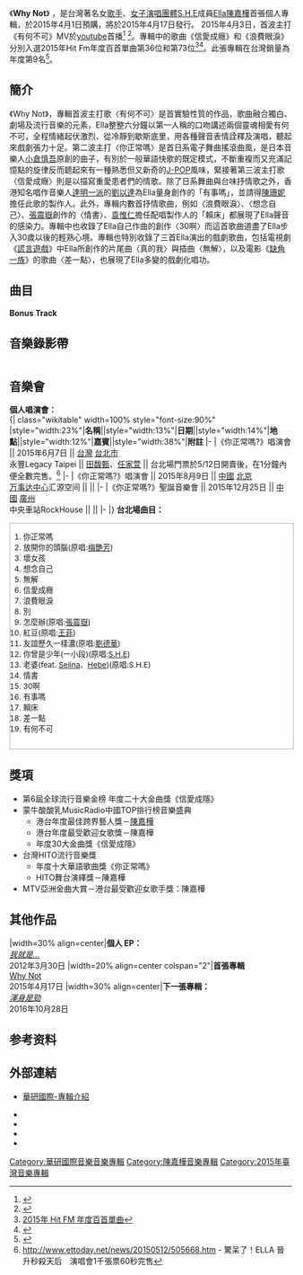 {{Infobox Album 
| Name		= Why Not 
| Type		= [[專輯|專輯]] 
| Artist	= [[陳嘉樺|陳嘉樺]] 
| Cover		= Ella Chen Why Not Album.jpg
| format        = [[CD|CD]]
| Released	= 2015年4月17日
| Recorded	= 2015年
| Genre		= [[華語流行音樂|華語流行音樂]] 
| Length	= 54:16 <br> EAN/UPC：4716220196039 <br> 唱片編碼：HIM2125A2 <ref>{{Cite web |url =http://isrc.ncl.edu.tw/music_view.aspx?item=14798 |title =專輯資料 |author =【ISRC】國際標準錄音錄影資料代碼 |accessdate =2015-05-05 |archive-date =2015-05-18 |archive-url =https://web.archive.org/web/20150518080135/http://isrc.ncl.edu.tw/music_view.aspx?item=14798 |dead-url =no }}</ref> 
| title         =
| Label		= {{flagicon|Taiwan}}[[華研國際音樂|華研國際音樂（HIM）]]
| Producer	= [[王治平|王治平]]、[[陳珊妮|陳珊妮]]、馬毓芬、[[袁惟仁|袁惟仁]]
| Reviews	= 
| Last album	= ''[[我就是...|我就是...]]''<br>（2012-3-30）
| This album	= '''Why Not'''<br>（2015-4-17）
| Next album	= ''[[渾身是勁_(專輯)|渾身是勁]]'' <br>（2016-10-28）
}}

《'''Why Not '''》 ，是台灣著名女[[歌手|歌手]]、[[女子演唱團體|女子演唱團體]][[S.H.E|S.H.E]]成員[[陳嘉樺|Ella陳嘉樺]]首張個人專輯，於2015年4月1日預購，將於2015年4月17日發行。
2015年4月3日，首波主打《有何不可》MV於[[youtube|youtube]]首播<ref>{{Cite web |url=https://www.youtube.com/watch?v=_9WHMyQF9YQ |title=有何不可 WHY NOT Official Music Video |access-date=2015-04-04 |archive-date=2021-12-14 |archive-url=https://web.archive.org/web/20211214231538/https://www.youtube.com/watch?v=_9WHMyQF9YQ }}</ref> <ref>{{Cite web |url=http://www.him.com.tw/albumcon.php?cid=129 |title=華研國際音樂（HIM）陳嘉樺 - WHY NOT 作品介紹 |access-date=2015-04-17 |archive-date=2021-04-13 |archive-url=https://web.archive.org/web/20210413011255/https://www.him.com.tw/albumcon.php?cid=129 }}</ref>。專輯中的歌曲《信愛成癮》和《浪費眼淚》分別入選2015年Hit Fm年度百首單曲第36位和第73位<ref>[http://www.hitoradio.com/newweb/chart_2.php?ch_year=2015 2015年 Hit FM 年度百首單曲]</ref><ref>{{Cite web |url=http://www.hitoradio.com/newweb/chart_2.php?ch_year=2015&pageNum_rsList=1 |title=2015年 Hit FM 年度百首單曲 |accessdate=2019-07-28 |archive-date=2019-08-20 |archive-url=https://web.archive.org/web/20190820143140/http://www.hitoradio.com/newweb/chart_2.php?ch_year=2015&pageNum_rsList=1 |dead-url=no }}</ref>。此張專輯在台灣銷量為年度第9名<ref>{{Cite news|url=http://3cmusic.com/home/%E5%8F%B0%E7%81%A32015%E4%BA%94%E5%A4%A7%E5%94%B1%E7%89%87%E8%8F%AF%E8%AA%9E%E5%94%B1%E7%89%87%E9%8A%B7%E9%87%8F%EF%BC%8C%E6%9E%97%E4%BF%8A%E5%82%91%E7%A8%B1%E9%9C%B8/|title=台灣2015五大唱片華語唱片銷量，林俊傑稱霸|last=3cmusic|date=2016-02-02|newspaper=3C Music 中文唱片評論|accessdate=2017-06-18|language=en-GB|archive-date=2017-10-14|archive-url=https://web.archive.org/web/20171014183821/http://3cmusic.com/home/%E5%8F%B0%E7%81%A32015%E4%BA%94%E5%A4%A7%E5%94%B1%E7%89%87%E8%8F%AF%E8%AA%9E%E5%94%B1%E7%89%87%E9%8A%B7%E9%87%8F%EF%BC%8C%E6%9E%97%E4%BF%8A%E5%82%91%E7%A8%B1%E9%9C%B8/|dead-url=no}}</ref>。

==簡介==
《Why Not》，專輯首波主打歌〈有何不可〉是首實驗性質的作品，歌曲融合獨白、劇場及流行音樂的元素，Ella整整六分鐘以第一人稱的口吻講述兩個靈魂相愛有何不可，全程情緒起伏激烈、從冷靜到歇斯底里，用各種聲音表情詮釋及演唱，聽起來戲劇張力十足。第二波主打〈你正常嗎〉是首日系電子舞曲搖滾曲風，是日本音樂人[[小倉慎吾|小倉慎吾]]原創的曲子，有別於一般華語快歌的既定模式，不斷重複而又充滿記憶點的旋律反而聼起來有一種熟悉但又新奇的[[J-POP|J-POP]]風味，緊接著第三波主打歌〈信愛成癮〉則是以描寫重愛患者們的情歌。除了日系舞曲與台味抒情歌之外，香港知名唱作音樂人[[達明一派|達明一派]]的[[劉以達|劉以達]]為Ella量身創作的「有事嗎」，並請得[[陳珊妮|陳珊妮]]擔任此歌的製作人。此外，專輯内數首抒情歌曲，例如〈浪費眼淚〉、〈想念自己〉、[[張震嶽|張震嶽]]創作的〈情書〉、[[袁惟仁|袁惟仁]]擔任配唱製作人的「賴床」都展現了Ella聲音的感染力。專輯中也收錄了Ella自己作曲的創作〈30啊〉而這首歌曲道盡了Ella步入30歲以後的輕熟心境。專輯也特別收錄了三首Ella演出的戲劇歌曲，包括電視劇《[[謊言遊戲|謊言遊戲]]》中Ella所創作的片尾曲〈真的我〉與插曲〈無解〉，以及電影《[[缺角一族|缺角一族]]》的歌曲〈差一點〉，也展現了Ella多變的戲劇化唱功。

==曲目==
{{Tracklist
| title1 = 有何不可
| note1 = Why Not
| longnote1 = '''首波主打'''
| lyrics1 = 武雄
| music1 = 鯨雨
| arranger1 = 楊朝焰
| producer1 = [[王治平|王治平]]、馬毓芬
| length1 = 6:04

| title2 = 有事嗎
| note2 = What's Wrong
| longnote2 = 
| lyrics2 = 藍小邪
| music2 = [[劉以達|劉以達]]
| arranger2 = [[陳珊妮|陳珊妮]]
| producer2 = 陳珊妮
| length2 = 4:27

| title3 = 你正常嗎
| note3 = Are You Normal
| longnote3 = '''第二波主打'''
| lyrics3 = [[黃偉文|黃偉文]]
| music3 = 小倉慎吾
| arranger3 = Martin Tang
| producer3 = [[王治平|王治平]]、馬毓芬
| length3 = 3:15

| title4 = 差一點
| note4 = Almost
| longnote4 = '''第八波主打'''<br>電影《[[缺角一族|缺角一族]]》主題曲
| lyrics4 = 藍小邪
| music4 = 陳徐超
| arranger4 = 張博彥
| producer4 = 呂禎晃、郭文宗
| length4 = 4:24

| title5 = 信愛成癮
| note5 = Love Addiction
| longnote5 = '''第三波主打'''<br>東森戲劇台韓劇《[[皮諾丘_(電視劇)|皮諾丘]]》<br>緯來戲劇台韓劇《[[媽媽_(電視劇)|只想為你]]》<br>八大戲劇台韓劇《[[千次的吻|愛的選擇]]》片尾曲<br>三立東森華劇《[[戀愛鄰距離|戀愛鄰距離]]》插曲<br>新傳媒8頻道《[[復仇女王|復仇女王]]》插曲
| lyrics5 = 張簡君偉、[[施人誠|施人誠]]
| music5 = 張簡君偉
| arranger5 = [[JerryC|JerryC]]
| producer5 = 呂禎晃、馬毓芬
| length5 = 4:34

| title6 = 浪費眼淚
| note6 = Wasted Tears
| longnote6 = '''第四波主打'''
| lyrics6 = [[徐世珍|徐世珍]]、吳輝福
| music6 = 林從胤＠眾匠音樂<br>阿仍仍＠眾匠音樂
| arranger6 = [[洪敬堯|洪敬堯]]、溫奕哲
| producer6 = 呂禎晃、馬毓芬
| length6 = 4:33

| title7 = 想念自己
| note7 = Be Yourself
| longnote7 = '''第五波主打'''
| lyrics7 = [[施人誠|施人誠]]
| music7 = Paul Oxley、David Neisser、Chazz Traxx
| arranger7 = Terence Teo
| producer7 = 王治平、馬毓芬
| length7 = 3:57

| title8 = 賴床
| note8 = Snoozing
| longnote8 = 
| lyrics8 = 陳信延
| music8 = [[蔣卓嘉|GJ]]
| arranger8 = JOSA
| producer8 = 王治平、[[袁惟仁|袁惟仁]]
| length8 = 3:48

| title9 = 情書
| note9 = Love Letter
| longnote9 = '''第七波主打'''
| lyrics9 = [[張震嶽|張震嶽]]、[[施人誠|施人誠]]
| music9 = 張震嶽
| arranger9 = 黃冠豪
| producer9 = 王治平、梁世達 
| length9 = 4:23

| title10 = 30啊
| note10 = Age of 30
| longnote10 = '''第六波主打'''<BR>三立東森華劇《[[戀愛鄰距離|戀愛鄰距離]]》插曲
| lyrics10 = 李姚
| music10 = [[陳嘉樺|陳嘉樺]]
| arranger10 = 溫奕哲
| producer10 = 呂禎晃、郭文宗
| length10 = 4:08

| title11 = Why Not!
| note11 = 
| longnote11 = 
| lyrics11 = 武雄
| music11 = 鯨雨
| arranger11 = 楊朝焰
| producer11 = 王治平、郭文宗
| length11 = 1:51
}}

'''Bonus Track'''

{{Tracklist
| title1 = 真的我
| note1 = The Real Me
| music1 = [[陳嘉樺|陳嘉樺]]
| lyrics1 = 陳信延
| arranger1 = Terence Teo
| producer1 = 王治平、郭文宗
| longnote1 = 电视剧《[[谎言游戏|谎言游戏]]》片尾曲
| length1 = 4:04

| title2 = 無解
| note2 = Unsolvable
| music2 = 陳徐超
| lyrics2 = 藍小邪
| arranger2 = 溫奕哲
| producer2 = 呂禎晃、郭文宗
| longnote2 = 电视剧《[[谎言游戏|谎言游戏]]》片尾曲
| length2 = 4:48

| total_length = 54:16
}}

==音樂錄影帶==

{|class="wikitable" width="80%"
|- style="background:#DE3163; color:black" align=center
|-
!style="color:#FFFFFF; background-color: #3f89ec" width= 10% | 歌名
!style="color:#FFFFFF; background-color: #3f89ec" width= 10% | 導演
!style="color:#FFFFFF; background-color: #3f89ec" width= 10% | 首播日期
!style="color:#FFFFFF; background-color: #3f89ec" width= 25% | 備註
|-
|-
|有何不可|| ZANYBROS || 2015年4月3日 || {{youtube|_9WHMyQF9YQ|有何不可 WHY NOT }} <br> {{youtube|_9WHMyQF9YQ|有何不可幕後花絮（The Making-of 『WHY NOT』Music Video）}}
* 男主角「Jung EuiJae 鄭義諸」 <ref>{{Cite web |url = http://www.him.com.tw/newscon.php?nid=251 |title = ELLA赴韓拍攝主打MV「有何不可」演技大突破 |author = 【華研國際音樂（HIM）】 |date = 2015-04-04 |access-date = 2015-04-13 |archive-date = 2016-03-04 |archive-url = https://web.archive.org/web/20160304122821/http://www.him.com.tw/newscon.php?nid=251 }}</ref>
|-
|你正常嗎||賴偉康  || 2015年4月14日（[[凤凰卫视|凤凰卫视]]《金曲点播》第1179期亦有播映，因时长超过5分钟有删减）  || {{youtube|ndNFmQlTW64|你正常嗎 Are You Normal}} <br> {{youtube|zMM50OhOo2o|你正常嗎幕後花絮（The Making-of 『Are you normal』Music Video）}} <ref>{{Cite web |url = http://www.him.com.tw/newscon.php?nid=256 |title = ELLA第二波主打「你正常嗎」逼瘋所有人 |author = 【華研國際音樂（HIM）】 |date = 2015-04-13 |access-date = 2015-04-13 |archive-date = 2016-03-04 |archive-url = https://web.archive.org/web/20160304191712/http://www.him.com.tw/newscon.php?nid=256 }}</ref>
|-
|差一點|| SYDNEY SIE || 2015年8月12日 || {{youtube|EUbLlXWTgic|差一點 Almost }}
* 電影「[[缺角一族|缺角一族]]」主題曲
|-
|信愛成癮||[[黃中平|黃中平]]  ||2015年5月4日    ||{{youtube|M6bu1SNBhTo|信愛成癮 Love Addiction}}  <br>  {{youtube|dYS36Lzmqd8|信愛成癮幕後花絮（The Making-of 『Love Addiction』Music Video）}} 
* 女主角「[[賈靜雯|賈靜雯]]」 <ref>{{Cite web |url = http://www.him.com.tw/newscon.php?nid=265 |title = ELLA「信愛成癮」挑戰從影最大性感尺度 |author = 【華研國際音樂（HIM）】 |date = 2015-05-01 |access-date = 2015-05-01 |archive-date = 2016-03-04 |archive-url = https://web.archive.org/web/20160304191649/http://www.him.com.tw/newscon.php?nid=265 }}</ref>
* 韓劇「皮諾丘」、「只想為你」、「愛的選擇」片尾曲
* 華劇《[[戀愛鄰距離|戀愛鄰距離]]》插曲
|-
|浪費眼淚||rowspan=2|[[陳映之|陳映之]] ||2015年5月15日   ||{{youtube|TYqUFUNAgag|浪費眼淚 Wasted Tears}} 
|-
|想念自己|| 2015年6月7日 ||{{youtube|qCv3pclppXw|想念自己 Be Yourself}} 
|-
|30啊||三人水||2015年6月17日||{{youtube|OgWlMMgVyHA|30啊 Age of 30}} 
* 華劇《[[戀愛鄰距離|戀愛鄰距離]]》插曲
|-
|情書||Chang ching yu<br>@PING CHI||2015年7月14日|| {{youtube|UUN0U9YfG2A| 情書 Love Letter MV}}<br>{{youtube|ZjFsw4PnLWE| 情書 Love Letter MV 預告版 }}
* 預告版「[[林宥嘉|林宥嘉]]」友情讚聲
|-
|真的我||華研國際製作|| 2014年10月2日|| {{youtube|BBRfyVWhFok|真的我 The Real Me}} <br> 
* 「[[謊言遊戲|謊言遊戲]]」戲劇片尾曲
|-
|無解||華研國際製作  || 2014年11月9日|| {{youtube|kLhLWWF8NTc|無解 Unsolvable (官方歌詞版)}} <br> 
* 「[[謊言遊戲|謊言遊戲]]」戲劇插曲
|-
|}

==音樂會==
'''個人唱演會：'''<br>
{| class="wikitable" width=100% style="font-size:90%"
|style="width:23%"|'''名稱'''||style="width:13%"|'''日期'''||style="width:14%"|'''地點'''||style="width:12%"|'''嘉賓'''||style="width:38%"|'''附註'''
|-
|《你正常嗎?》唱演會 || 2015年6月7日 || {{flagicon|TWN}}[[台灣|台灣]] [[台北市|台北市]]<br>永豐Legacy Taipei || [[田馥甄|田馥甄]]、[[任家萱|任家萱]] || 台北場門票於5/12日開賣後，在1分鐘內便全數完售。<ref>http://www.ettoday.net/news/20150512/505668.htm {{Wayback|url=http://www.ettoday.net/news/20150512/505668.htm |date=20150627200913 }} - 驚呆了！ELLA 晉升秒殺天后　演唱會1千張票60秒完售</ref>
|-
|《你正常嗎?》唱演會 || 2015年8月9日 || {{flagicon|CHN}}[[中國|中國]] [[北京|北京]]<br>[[万事达中心|万事达中心]]汇源空间 ||  || 
|-
|《你正常嗎?》聖誕音樂會 || 2015年12月25日 || {{flagicon|CHN}}[[中國|中國]] [[廣州|廣州]]<br>中央車站RockHouse ||  || 
|-
|}
'''台北場曲目：'''<br>
<div style="width: 100%; height:30em; overflow:auto; border: 2px solid lightgray; font-size:10pt">
{{col-begin}}
{{col-3}}
#你正常嗎
#放開你的頭腦(原唱:[[梅艷芳|梅艷芳]])
#壞女孩
#想念自己
#無解
#信愛成癮
#浪費眼淚
#別
#怎麼辦(原唱:[[張震嶽|張震嶽]])
#紅豆(原唱:[[王菲|王菲]])
#友誼歷久一樣濃(原唱:[[劉德華|劉德華]])
#你曾是少年(一小段)(原唱:[[S.H.E|S.H.E]])
#老婆(feat. [[任家萱|Selina]]、[[田馥甄|Hebe]])(原唱:S.H.E)
#情書
#30啊
#有事嗎
#賴床
#差一點
#有何不可
{{col-end}}</div>

==獎項==
*第6屆全球流行音樂金榜 年度二十大金曲獎《信愛成隱》
*蒙牛酸酸乳MusicRadio中國TOP排行榜音樂盛典
**港台年度最佳跨界藝人獎－[[陳嘉樺|陳嘉樺]]
**港台年度最受歡迎女歌獎－陳嘉樺
**年度30大金曲獎《信愛成隱》
*台灣HITO流行音樂獎
**年度十大華語歌曲獎《你正常嗎》
**HITO舞台演繹獎－陳嘉樺
*MTV亞洲金曲大賞－港台最受歡迎女歌手獎：陳嘉樺

==其他作品==
{{start box}}
|width=30% align=center|'''個人 EP：'''<br />''[[我就是...|我就是...]]''<br>2012年3月30日
|width=20% align=center colspan="2"|'''首張專輯'''<br />[[Why_Not_(陳嘉樺專輯)|Why Not]]<br>2015年4月17日
|width=30% align=center|'''下一張專輯：'''<br />''[[渾身是勁_(專輯)|渾身是勁]]''<br>2016年10月28日
{{end box}}

==参考资料==
{{reflist}}

==外部連結==
* {{zh-tw}}[http://www.him.com.tw/albumcon.php?cid=129 華研國際-專輯介紹] {{Wayback|url=http://www.him.com.tw/albumcon.php?cid=129 |date=20210413011255 }}
* {{zh-tw}}{{Sinaweibo|himmusic|華研國際音樂}}
* {{zh-tw}}{{YouTube|user=HIMservice|華研國際音樂}}
* {{zh-tw}}{{Facebook|himella|陳嘉樺 Ella}}
* {{zh-tw}}{{Sinaweibo|sheella|陳嘉樺 Ella}} 

{{陳嘉樺}}
{{S.H.E}}

[[Category:華研國際音樂音樂專輯|Category:華研國際音樂音樂專輯]]
[[Category:陳嘉樺音樂專輯|Category:陳嘉樺音樂專輯]]
[[Category:2015年臺灣音樂專輯|Category:2015年臺灣音樂專輯]]